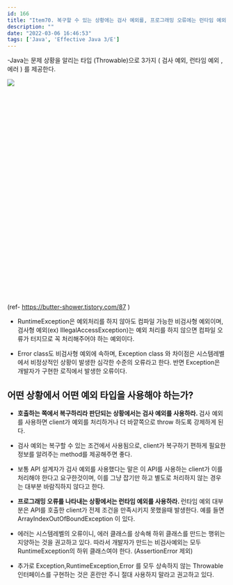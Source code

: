 ```yaml
---
id: 166
title: "Item70. 복구할 수 있는 상황에는 검사 예외를, 프로그래밍 오류에는 런타임 예외를 사용하라"
description: ""
date: "2022-03-06 16:46:53"
tags: ['Java', 'Effective Java 3/E']
---
```

-Java는 문제 상황을 알리는 타입 (Throwable)으로 3가지 ( 검사 예외, 런타임 예외 , 에러 ) 를 제공한다. 

<div style="width:700px; height:500px">

<div style="margin:0 auto">

![](/images/Item70.png)

</div>
</div>

(ref- https://butter-shower.tistory.com/87 )

- RuntimeException은 예외처리를 하지 않아도 컴파일 가능한 비검사형 예외이며, 검사형 예외(ex) IllegalAccessException)는 예외 처리를 하지 않으면 컴파일 오류가 터지므로 꼭 처리해주어야 하는 예외이다. 

- Error class도 비검사형 예외에 속하며, Exception class 와 차이점은 시스템레벨에서 비정상적인 상황이 발생한 심각한 수준의 오류라고 한다. 반면 Exception은 개발자가 구현한 로직에서 발생한 오류이다. 



## 어떤 상황에서 어떤 예외 타입을 사용해야 하는가?

- <strong> 호출하는 쪽에서 복구하리라 판단되는 상황에서는 검사 예외를 사용하라. </strong> 검사 예외를 사용하면 client가 예외를 처리하거나 더 바깥쪽으로 throw 하도록 강제하게 된다. 

- 검사 예외는 복구할 수 있는 조건에서 사용됨으로, client가 복구하기 편하게 필요한 정보를 알려주는 method를 제공해주면 좋다. 

- 보통 API 설계자가 검사 예외를 사용했다는 말은 이 API를 사용하는 client가 이를 처리해야 한다고 요구한것이며, 이를 그냥 잡기만 하고 별도로 처리하지 않는 경우는 대부분 바람직하지 않다고 한다. 

- <strong> 프로그래밍 오류를 나타내는 상황에서는 런타임 예외를 사용하라. </strong> 런타임 예외 대부분은 API를 호출한 client가 전제 조건을 만족시키지 못했을때 발생한다. 예를 들면 ArrayIndexOutOfBoundException 이 있다.

- 에러는 시스템레벨의 오류이니, 에러 클래스를 상속해 하위 클래스를 만드는 행위는 지양하는 것을 권고하고 있다. 따라서 개발자가 만드는 비검사예외는 모두 RuntimeException의 하위 클래스여야 한다. (AssertionError 제외)

- 추가로 Exception,RuntimeException,Error 를 모두 상속하지 않는 Throwable 인터페이스를 구현하는 것은 혼란만 주니 절대 사용하지 말라고 권고하고 있다.